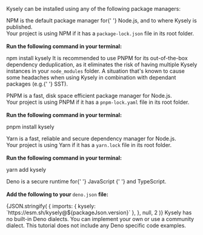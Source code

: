 
Kysely can be installed using any of the following package managers:

<Tabs queryString="package-manager">
  <TabItem value="npm" label="NPM" default>
    <p>
      <Link to="https://npmjs.com">NPM</Link> is the default package manager for{' '}
      <Link to="https://nodejs.org">Node.js</Link>, and to where Kysely is
      published.
      <br />
      Your project is using NPM if it has a <code>package-lock.json</code> file
      in its root folder.
      <br />
      <br />
      <strong>Run the following command in your terminal:</strong>
    </p>
    <CodeBlock language="bash" title="terminal">
      npm install kysely
    </CodeBlock>
    <Admonition type="tip" title="one project, many kysely installations issue">
      It is recommended to use <Link to="https://pnpm.io">PNPM</Link> for its
      out-of-the-box dependency deduplication, as it eliminates the risk of
      having multiple Kysely instances in your <code>node_modules</code> folder.
      A situation that's known to cause some headaches when using Kysely in
      combination with dependant packages (e.g.{' '}
      <Link to="https://sst.dev">SST</Link>).
    </Admonition>
  </TabItem>
  <TabItem value="pnpm" label="PNPM">
    <p>
      <Link to="https://pnpm.io">PNPM</Link> is a fast, disk space efficient
      package manager for <Link to="https://nodejs.org">Node.js</Link>.
      <br />
      Your project is using PNPM if it has a <code>pnpm-lock.yaml</code> file in
      its root folder.
      <br />
      <br />
      <strong>Run the following command in your terminal:</strong>
    </p>
    <CodeBlock language="bash" title="terminal">
      pnpm install kysely
    </CodeBlock>
  </TabItem>
  <TabItem value="yarn" label="Yarn">
    <p>
      <Link to="https://yarnpkg.com">Yarn</Link> is a fast, reliable and secure
      dependency manager for <Link to="https://nodejs.org">Node.js</Link>.
      <br />
      Your project is using Yarn if it has a <code>yarn.lock</code> file in its
      root folder.
      <br />
      <br />
      <strong>Run the following command in your terminal:</strong>
    </p>
    <CodeBlock language="bash" title="terminal">
      yarn add kysely
    </CodeBlock>
  </TabItem>
  <TabItem value="deno" label="Deno">
    <p>
      <Link to="https://deno.com/runtime">Deno</Link> is a secure runtime for{' '}
      <Link to="https://developer.mozilla.org/en-US/docs/Web/JavaScript">
        JavaScript
      </Link>{' '}
      and <Link to="https://www.typescriptlang.org">TypeScript</Link>.
      <br />
      <br />
      <strong>Add the following to your </strong>
      <code>deno.json</code> <strong>file:</strong>
    </p>
    <CodeBlock language="json" title="deno.json">
      {JSON.stringify(
        {
          imports: { kysely: `https://esm.sh/kysely@${packageJson.version}` },
        },
        null,
        2
      )}
    </CodeBlock>
    <Admonition type="caution" title="Deno support limitations">
      Kysely has no built-in Deno <Link to="#dialects">dialects</Link>. You can
      implement your own or use a community dialect. This tutorial does not
      include any Deno specific code examples.
    </Admonition>
  </TabItem>
</Tabs>
